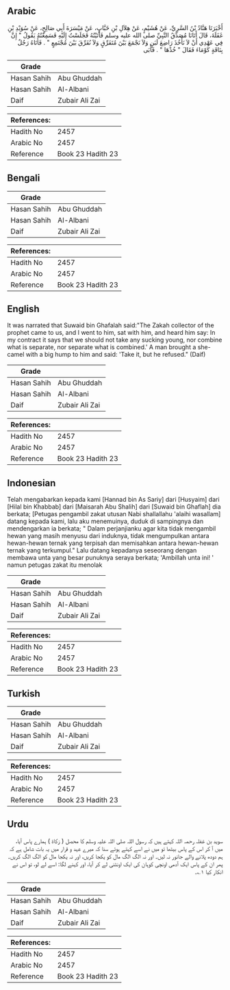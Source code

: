 ## Arabic


<div dir="rtl" lang="ar" style={{fontSize:'larger',backgroundColor:'#f8f9fa',padding:20}}>
أَخْبَرَنَا هَنَّادُ بْنُ السَّرِيِّ، عَنْ هُشَيْمٍ، عَنْ هِلاَلِ بْنِ خَبَّابٍ، عَنْ مَيْسَرَةَ أَبِي صَالِحٍ، عَنْ سُوَيْدِ بْنِ غَفَلَةَ، قَالَ أَتَانَا مُصَدِّقُ النَّبِيِّ صلى الله عليه وسلم فَأَتَيْتُهُ فَجَلَسْتُ إِلَيْهِ فَسَمِعْتُهُ يَقُولُ ‏"‏ إِنَّ فِي عَهْدِي أَنْ لاَ نَأْخُذَ رَاضِعَ لَبَنٍ وَلاَ نَجْمَعَ بَيْنَ مُتَفَرِّقٍ وَلاَ نُفَرِّقَ بَيْنَ مُجْتَمِعٍ ‏"‏ ‏.‏ فَأَتَاهُ رَجُلٌ بِنَاقَةٍ كَوْمَاءَ فَقَالَ ‏"‏ خُذْهَا ‏"‏ ‏.‏ فَأَبَى
</div>
<div style={{backgroundColor:'#f8f9fa',padding:20, marginBottom: 10}}><table> <thead> <tr> <th>Grade</th> <th></th> </tr> </thead> <tbody> <tr><td>Hasan Sahih</td><td>Abu Ghuddah</td></tr><tr><td>Hasan Sahih</td><td>Al-Albani</td></tr><tr><td>Daif</td><td>Zubair Ali Zai</td></tr></tbody></table><table> <thead> <tr> <th>References:</th> <th></th> </tr> </thead> <tbody><tr><td>Hadith No</td><td>2457</td></tr><tr><td>Arabic No</td><td>2457</td></tr><tr><td>Reference</td><td>Book 23 Hadith 23</td></tr></tbody></table></div>

## Bengali


<div dir="ltr" lang="bn" style={{fontSize:'larger',backgroundColor:'#f8f9fa',padding:20}}>

</div>
<div style={{backgroundColor:'#f8f9fa',padding:20, marginBottom: 10}}><table> <thead> <tr> <th>Grade</th> <th></th> </tr> </thead> <tbody> <tr><td>Hasan Sahih</td><td>Abu Ghuddah</td></tr><tr><td>Hasan Sahih</td><td>Al-Albani</td></tr><tr><td>Daif</td><td>Zubair Ali Zai</td></tr></tbody></table><table> <thead> <tr> <th>References:</th> <th></th> </tr> </thead> <tbody><tr><td>Hadith No</td><td>2457</td></tr><tr><td>Arabic No</td><td>2457</td></tr><tr><td>Reference</td><td>Book 23 Hadith 23</td></tr></tbody></table></div>

## English


<div dir="ltr" lang="en" style={{fontSize:'larger',backgroundColor:'#f8f9fa',padding:20}}>
It was narrated that Suwaid bin Ghafalah said:"The Zakah collector of the prophet came to us, and I went to him, sat with him, and heard him say: In my contract it says that we should not take any sucking young, nor combine what is separate, nor separate what is combined.' A man brought a she-camel with a big hump to him and said: 'Take it, but he refused." (Daif)
</div>
<div style={{backgroundColor:'#f8f9fa',padding:20, marginBottom: 10}}><table> <thead> <tr> <th>Grade</th> <th></th> </tr> </thead> <tbody> <tr><td>Hasan Sahih</td><td>Abu Ghuddah</td></tr><tr><td>Hasan Sahih</td><td>Al-Albani</td></tr><tr><td>Daif</td><td>Zubair Ali Zai</td></tr></tbody></table><table> <thead> <tr> <th>References:</th> <th></th> </tr> </thead> <tbody><tr><td>Hadith No</td><td>2457</td></tr><tr><td>Arabic No</td><td>2457</td></tr><tr><td>Reference</td><td>Book 23 Hadith 23</td></tr></tbody></table></div>

## Indonesian


<div dir="ltr" lang="id" style={{fontSize:'larger',backgroundColor:'#f8f9fa',padding:20}}>
Telah mengabarkan kepada kami [Hannad bin As Sariy] dari [Husyaim] dari [Hilal bin Khabbab] dari [Maisarah Abu Shalih] dari [Suwaid bin Ghaflah] dia berkata; [Petugas pengambil zakat utusan Nabi shallallahu 'alaihi wasallam] datang kepada kami, lalu aku menemuinya, duduk di sampingnya dan mendengarkan ia berkata; " Dalam perjanjianku agar kita tidak mengambil hewan yang masih menyusu dari induknya, tidak mengumpulkan antara hewan-hewan ternak yang terpisah dan memisahkan antara hewan-hewan ternak yang terkumpul." Lalu datang kepadanya seseorang dengan membawa unta yang besar punuknya seraya berkata; 'Ambillah unta ini! ' namun petugas zakat itu menolak
</div>
<div style={{backgroundColor:'#f8f9fa',padding:20, marginBottom: 10}}><table> <thead> <tr> <th>Grade</th> <th></th> </tr> </thead> <tbody> <tr><td>Hasan Sahih</td><td>Abu Ghuddah</td></tr><tr><td>Hasan Sahih</td><td>Al-Albani</td></tr><tr><td>Daif</td><td>Zubair Ali Zai</td></tr></tbody></table><table> <thead> <tr> <th>References:</th> <th></th> </tr> </thead> <tbody><tr><td>Hadith No</td><td>2457</td></tr><tr><td>Arabic No</td><td>2457</td></tr><tr><td>Reference</td><td>Book 23 Hadith 23</td></tr></tbody></table></div>

## Turkish


<div dir="ltr" lang="tr" style={{fontSize:'larger',backgroundColor:'#f8f9fa',padding:20}}>

</div>
<div style={{backgroundColor:'#f8f9fa',padding:20, marginBottom: 10}}><table> <thead> <tr> <th>Grade</th> <th></th> </tr> </thead> <tbody> <tr><td>Hasan Sahih</td><td>Abu Ghuddah</td></tr><tr><td>Hasan Sahih</td><td>Al-Albani</td></tr><tr><td>Daif</td><td>Zubair Ali Zai</td></tr></tbody></table><table> <thead> <tr> <th>References:</th> <th></th> </tr> </thead> <tbody><tr><td>Hadith No</td><td>2457</td></tr><tr><td>Arabic No</td><td>2457</td></tr><tr><td>Reference</td><td>Book 23 Hadith 23</td></tr></tbody></table></div>

## Urdu


<div dir="rtl" lang="ur" style={{fontSize:'larger',backgroundColor:'#f8f9fa',padding:20}}>
سوید بن غفلہ رحمہ اللہ کہتے ہیں کہ رسول اللہ صلی اللہ علیہ وسلم کا محصل ( زکاۃ ) ہمارے پاس آیا، میں آ کر اس کے پاس بیٹھا تو میں نے اسے کہتے ہوئے سنا کہ میرے عہد و قرار میں یہ بات شامل ہے کہ ہم دودھ پلانے والے جانور نہ لیں۔ اور نہ الگ الگ مال کو یکجا کریں، اور نہ یکجا مال کو الگ الگ کریں۔ پھر ان کے پاس ایک آدمی اونچی کوہان کی ایک اونٹنی لے کر آیا، اور کہنے لگا: اسے لے لو، تو اس نے انکار کیا ۱؎۔
</div>
<div style={{backgroundColor:'#f8f9fa',padding:20, marginBottom: 10}}><table> <thead> <tr> <th>Grade</th> <th></th> </tr> </thead> <tbody> <tr><td>Hasan Sahih</td><td>Abu Ghuddah</td></tr><tr><td>Hasan Sahih</td><td>Al-Albani</td></tr><tr><td>Daif</td><td>Zubair Ali Zai</td></tr></tbody></table><table> <thead> <tr> <th>References:</th> <th></th> </tr> </thead> <tbody><tr><td>Hadith No</td><td>2457</td></tr><tr><td>Arabic No</td><td>2457</td></tr><tr><td>Reference</td><td>Book 23 Hadith 23</td></tr></tbody></table></div>